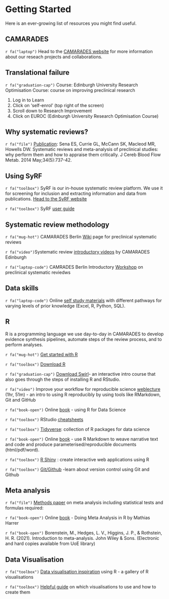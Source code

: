 # Getting Started
Here is an ever-growing list of resources you might find useful.

## CAMARADES 

 `r fa("laptop")` Head to the [CAMARADES website](https://www.ed.ac.uk/clinical-brain-sciences/research/camarades/about-camarades) for more information about our reseach projects and collaborations.

## Translational failure 

 `r fa("graduation-cap")` Course: Edinburgh University Research Optimisation Course: course on improving preclinical research 

1. Log in to Learn 
2. Click on ‘self-enrol’ (top right of the screen)
3. Scroll down to Research Improvement 
4. Click on EUROC (Edinburgh University Research Optimisation Course)

## Why systematic reviews?

 `r fa("file")` [Publication](https://pubmed.ncbi.nlm.nih.gov/24549183/): Sena ES, Currie GL, McCann SK, Macleod MR, Howells DW. Systematic reviews and meta-analysis of preclinical studies: why perform them and how to appraise them critically. J Cereb Blood Flow Metab. 2014 May;34(5):737-42.

## Using SyRF

 `r fa("toolbox")` SyRF is our in-house systematic review platform. We use it for screening for inclusion and extracting information and data from publications. [Head to the SyRF website](syrf.org.uk) 

 `r fa("toolbox")` SyRF [user guide](https://assets.syrf.org.uk/guides/SyRF_User_Guide.pdf)

 
## Systematic review methodology
 `r fa("mug-hot")` CAMARADES Berlin [Wiki](http://camarades.de/ - wiki for preclinical SRs) page for  preclinical systematic reviews

 `r fa("video")`Systematic review [introductory videos](https://www.ed.ac.uk/clinical-brain-sciences/research/camarades/tools-resources/sr-animal-studies) by CAMARADES Edinburgh

 `r fa("laptop-code")` CAMRADES Berlin Introductory [Workshop](https://osf.io/4zqhe) on preclinical systematic reviedws


## Data skills 

 `r fa("laptop-code")` Online [self study materials](https://www.ed.ac.uk/information-services/help-consultancy/is-skills/programmes-courses-and-toolkits/development-programmes/data-skills) with different pathways for varying levels of prior knowledge (Excel, R, Python, SQL).

 
## R 

R is a programming language we use day-to-day in CAMARADES to develop evidence synthesis pipelines, automate steps of the review process, and to perform analyses. 

 `r fa("mug-hot")` [Get started with R](https://rstudio-education.github.io/hopr/starting.html)

 `r fa("toolbox")` [Download R](https://www.rstudio.com/products/rstudio/download/#download)

 `r fa("graduation-cap")` [Download Swirl](https://swirlstats.com/students.html)- an interactive intro course that also goes through the steps of installing R and RStudio. 

 `r fa("video")` Improve your workflow for reproducible science [weblecture](https://www.youtube.com/watch?v=JA-vLsN-sic) (1hr, 51m) - an intro to using R reproducibly by using tools like RMarkdown, Git and GitHub 

 `r fa("book-open")` Online [book](https://r4ds.had.co.nz/) - using R for Data Science
 
 `r fa("toolbox")` RStudio [cheatsheets](https://www.rstudio.com/resources/cheatsheets/)

 `r fa("toolbox")` [Tidyverse](https://www.tidyverse.org/): collection of R packages for data science  
 
 `r fa("book-open")` Online [book](https://bookdown.org/yihui/rmarkdown/) - use R Markdown to weave narrative text and code and produce parameterised/reproducible documents (html/pdf/word).

 `r fa("toolbox")` [R Shiny](https://mastering-shiny.org/) : create interactive web applications using R  

 `r fa("toolbox")` [Git/Github](https://happygitwithr.com/) -learn about version control using Git and Github

## Meta analysis 

 `r fa("file")` [Methods paper](https://www.sciencedirect.com/science/article/pii/S016502701300321X?via%3Dihub#eq0005) on meta analysis including statistical tests and formulas required: 

 `r fa("book-open")` Online [book](https://bookdown.org/MathiasHarrer/Doing_Meta_Analysis_in_R/) - Doing Meta Analysis in R by Mathias Harrer

 `r fa("book-open")` Borenstein, M., Hedges, L. V., Higgins, J. P., & Rothstein, H. R. (2021). Introduction to meta-analysis. John Wiley & Sons. (Electronic and hard copies available from UoE library) 

## Data Visualisation 

 `r fa("toolbox")` [Data visualisation inspiration](https://r-graph-gallery.com/index.html) using R - a gallery of R visualisations

 `r fa("toolbox")` [Helpful guide](https://www.data-to-viz.com/) on which visualisations to use and how to create them

 